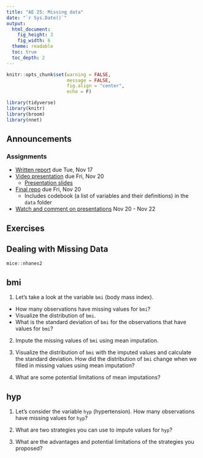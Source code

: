 ```yaml
---
title: "AE 25: Missing data"
date: "`r Sys.Date()`"
output: 
  html_document: 
    fig_height: 3
    fig_width: 6
  theme: readable
  toc: true
  toc_depth: 2
---
```



```r
knitr::opts_chunk$set(warning = FALSE, 
                      message = FALSE, 
                      fig.align = "center", 
                      echo = F)
```


```r
library(tidyverse)
library(knitr)
library(broom)
library(nnet)
```

## Announcements

### Assignments 

- [Written report](https://sta210-fa20.netlify.app/project/#written-report) due Tue, Nov 17
- [Video presentation](https://sta210-fa20.netlify.app/project/#presentation-slides) due Fri, Nov 20
  - [Presentation slides](https://sta210-fa20.netlify.app/project/#presentation-slides)
- [Final repo](https://sta210-fa20.netlify.app/project/#project-repository) due Fri, Nov 20
  - Includes codebook (a list of variables and their definitions) in the `data` folder
- [Watch and comment on presentations](https://sta210-fa20.netlify.app/project/#peer-feedback) Nov 20 - Nov 22

## Exercises 

## Dealing with Missing Data

```r
mice::nhanes2
```

## bmi 

1. Let's take a look at the variable `bmi` (body mass index). 
- How many observations have missing values for `bmi`? 
- Visualize the distribution of `bmi`. 
- What is the standard deviation of `bmi` for the observations that have values for `bmi`?

2. Impute the missing values of `bmi` using mean imputation. 

3. Visualize the distribution of `bmi` with the imputed values and calculate the standard deviation. How did the distribution of `bmi` change when we filled in missing values using mean imputation? 

4. What are some potential limitations of mean imputations? 

## hyp

1. Let's consider the variable `hyp` (hypertension). How many observations have missing values for `hyp`? 

2. What are two strategies you can use to impute values for `hyp`? 

3. What are the advantages and potential limitations of the strategies you proposed?

